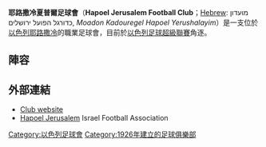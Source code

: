{{Infobox football club
| clubname   = 耶路撒冷夏普爾
| image      = 
| fullname   = Hapoel Jerusalem Football Club<br />מועדון כדורגל הפועל ירושלים
| founded    = {{Start date and age|1926}}
| ground     = [[耶路撒冷|耶路撒冷]]，[[特迪體育場|特迪體育場]]
| capacity   = 34,000
| chairman   =
| manager    = [[Salman_Amar|Salman Amar]]
| league     = [[以色列足球超級聯賽|以色列足球超級聯賽]]
| season     = 2021–22
| position   = 以超，第 12 位
| pattern_la1=|pattern_b1=|pattern_ra1=
| leftarm1=FF0000|body1=FF0000|rightarm1=FF0000|shorts1=000000|socks1=FF0000
| pattern_la2=|pattern_b2=|pattern_ra2=
| leftarm2=FFFFFF|body2=FFFFFF|rightarm2=FFFFFF|shorts2=FFFFFF|socks2=FFFFFF
}}
'''耶路撒冷夏普爾足球會'''（'''Hapoel Jerusalem Football Club'''；[[Hebrew_language|Hebrew]]: מועדון כדורגל הפועל ירושלים, ''Moadon Kadouregel Hapoel Yerushalayim''）是一支位於[[以色列|以色列]][[耶路撒冷|耶路撒冷]]的職業足球會，目前於[[以色列足球超級聯賽|以色列足球超級聯賽]]角逐。

==陣容==
{{updated|2015年8月26日}}
{{Fs start|hidenote=yes}}
{{Fs player|no= 1|name=[[Amal_Ha'ir|Amal Ha'ir]]|nat=ISR|pos=GK}}
{{Fs player|no= 5|name=[[Maoz_Samia|Maoz Samia]]|nat=ISR|pos=DF}}
{{Fs player|no= 6|name=[[Efraim_Itzhak|Efraim Itzhak]]|nat=ISR|pos=MF}}
{{Fs player|no= 7|name=[[Bar_Mizrahi|Bar Mizrahi]]|nat=ISR|pos=FW}}
{{Fs player|no= 8|name=[[Eli_Deri|Eli Deri]]|nat=ISR|pos=MF}}
{{Fs player|no= 9|name=[[Hen_Mantzuri|Hen Mantzuri]]|nat=ISR|pos=FW}}
{{Fs player|no=12|name=[[Yadin_Zaris|Yadin Zaris]]|nat=ISR|pos=FW}}
{{Fs player|no=13|name=[[Ryan_Adeleye|Ryan Adeleye]]|nat=ISR|pos=DF}}
{{Fs player|no=14|name=[[Nir_Mansour|Nir Mansour]]|nat=ISR|pos=MF}}
{{Fs player|no=15|name=[[Itamar_Cohen|Itamar Cohen]]|nat=ISR|pos=MF}}
{{Fs player|no=16|name=[[Or_Lagrisi|Or Lagrisi]]|nat=ISR|pos=DF}}
{{Fs player|no=17|name=[[Eliran_Shemesh|Eliran Shemesh]]|nat=ISR|pos=MF}}
{{Fs player|no=18|name=[[Sagi_Yosef|Sagi Yosef]]|nat=ISR|pos=DF}}
{{Fs player|no=19|name=[[Yarin_Mahatbi|Yarin Mahatbi]]|nat=ISR|pos=MF}}
{{Fs mid}}
{{Fs player|no=20|name=[[Rotem_Bouskila|Rotem Bouskila]]|nat=ISR|pos=DF}}
{{Fs player|no=21|name=[[Orel_Horev|Orel Horev]]|nat=ISR|pos=DF}}
{{Fs player|no=24|name=[[Mariano_Nicolás_Suárez|Mariano Nicolás Suárez]]|nat=ARG|pos=FW}}
{{Fs player|no=25|name=[[Yossi_Bitton|Yossi Bitton]]|nat=ISR|pos=MF}}
{{Fs player|no=26|name=[[Omri_Kende|Omri Kende]]|nat=ISR|pos=DF}}
{{Fs player|no=28|name=[[Shimon_Lugasi|Shimon Lugasi]]|nat=ISR|pos=DF}}
{{Fs player|no=29|name=[[Vyacheslav_Samoilenko|Vyacheslav Samoilenko]]|nat=UKR|pos=MF}}
{{Fs player|no=43|name=[[Gaëtan_Varenne|Gaëtan Varenne]]|nat=ISR|pos=FW}}
{{Fs player|no=77|name=[[Bruno_Ricardo_Rocha_da_Luz|Bruno Ricardo]]|nat=POR|pos=MF}}
{{Fs player|no=84|name=[[Tal_Tabrizi|Tal Tabrizi]]|nat=ISR|pos=GK}}
{{Fs player|no=  |name=[[Hen_Berkovic|Hen Berkovic]]|nat=ISR|pos=GK}}
{{Fs player|no=  |name=[[Dor_Alberman|Dor Alberman]]|nat=ISR|pos=DF}}
{{Fs player|no=  |name=[[Asaf_Levy|Asaf Levy]]|nat=ISR|pos=MF}}
{{Fs player|no=  |name=[[Sameer_Abd_Alhi|Sameer Abd Alhi]]|nat=ISR|pos=MF}}
{{Fs end}}

==外部連結==
*[https://web.archive.org/web/20141222023500/http://www.hapoel-jerusalem.co.il/ Club website] {{he icon}}
*[https://web.archive.org/web/20150612031956/http://football.org.il/Clubs/Pages/TeamDetails.aspx?TEAM_ID=2174&SEASON_ID=15 Hapoel Jerusalem] Israel Football Association {{he icon}}
{{以色列超級足球聯賽}}
[[Category:以色列足球會|Category:以色列足球會]]
[[Category:1926年建立的足球俱樂部|Category:1926年建立的足球俱樂部]]
